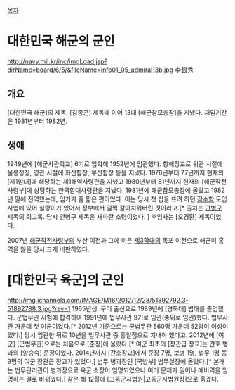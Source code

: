 [[목차]]
= 대한민국 해군의 군인 =
http://navy.mil.kr/inc/imgLoad.jsp?dirName=board/6/5/&fileName=info01_05_admiral13b.jpg
李銀秀

== 개요 ==
[대한민국 해군]의 제독. [김종곤] 제독에 이어 13대 [해군참모총장]을 지냈다. 재임기간은 1981년부터 1982년.

== 생애 ==
1949년에 [해군사관학교] 6기로 입학해 1952년에 임관했다. 항해장교로 위관 시절에 울릉정장, 영관 시절에 화산함장, 부산함장 등을 지냈다. 1976년부터 77년까지 현재의 [제1함대]에 해당하는 제1해역사령관을 지냈고 1980년부터 81년까지 현재의 [해군작전사령부]에 상당하는 한국함대사령관을 지냈다. 1981년에 해군참모총장에 올랐고 1982년 말에 전역했는데, 임기가 좀 짧은 편이었다. 이는 당시 첫 삽을 뜨려 하던 [[잠수함]] 도입 사업에 있어 실랑이가 있어서 정부에서 일찍 갈아치워버린 것이라고.[* 출처는 [[안병구]] 제독의 회고록. 당시 안병구 제독은 새파란 소령이었다. ] 후임자는 [오경환] 제독이었다.

2007년 [[해군작전사령부]]의 부산 이전과 그에 이은 [[제3함대]]의 목포 이전으로 해군이 홍역을 앓을 당시 크게 비판하였다.

= [대한민국 육군]의 군인 =
http://img.ichannela.com/IMAGE/M16/2012/12/28/51892792.3-51892788.3.jpg?rev=1
1965년생. 구미 출신으로 1989년에 [경북대] 법대를 졸업했다. 군법무관 시험에 합격하여 1991년에 법무사관 9기로 임관(중위로 임관)했다. 법무사관 가운데 첫 여군이었다.[* 2012년 기준으로는 군법무관 560명 가운데 52명이 여성이었다.] 당시 임관한 뒤로 10년을 법무사관 중 홍일점으로 지내야 했다고. 2012년에 [여군] [군법무관]으로는 처음으로 [준장]에 올랐다.[* 여군 최초의 [장관급 장교]는 간호 병과의 [양승숙] 준장이었다. 2014년까지 [간호장교]에서 준장 7명, 보병 1명, 법무 1명 등 9명의 여군 장관급 장교가 있었다.] 법무 병과장인 [국방부] 법무실장에 올랐다.[* 본래는 법무관리관이 병과장으로 육군 소장이 임명되었으나 여러 문제가 일어나 예비역을 임명하는 걸로 바뀌었다.] 같은 해 12월에 [고등군사법원|고등군사법원장]으로 옮겼다.
